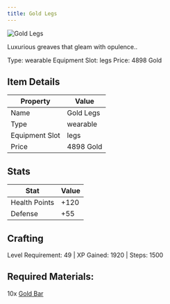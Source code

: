 ```yaml
---
title: Gold Legs
---
```


<div className="flex items-start gap-6 mb-8">
  <div className="flex-shrink-0">
    <img src="/assets/resources/smithing/gold_legs.png" alt="Gold Legs" className="w-24 h-24 border rounded-lg" />
  </div>
  <div className="flex-1">
    <div className="space-y-2">
      <p className="text-lg text-muted-foreground">Luxurious greaves that gleam with opulence..</p>
      <div className="flex flex-wrap gap-4 text-sm">
        <span className="px-2 py-1 bg-green-100 dark:bg-green-900 rounded-md">
          Type: wearable
        </span>
        <span className="px-2 py-1 bg-purple-100 dark:bg-purple-900 rounded-md">
          Equipment Slot: legs
        </span>
        <span className="px-2 py-1 bg-yellow-100 dark:bg-yellow-900 rounded-md">
          Price: 4898 Gold
        </span>
      </div>
    </div>
  </div>
</div>

## Item Details
| Property | Value |
|----------|-------|
| Name | Gold Legs |
| Type | wearable |
| Equipment Slot | legs |
| Price | 4898 Gold |

## Stats
| Stat | Value |
|------|-------|
| Health Points | +120 |
| Defense | +55 |

## Crafting
Level Requirement: 49 | XP Gained: 1920 | Steps: 1500

## Required Materials:
10x [Gold Bar](/docs/resources/individual/gold_bar)

